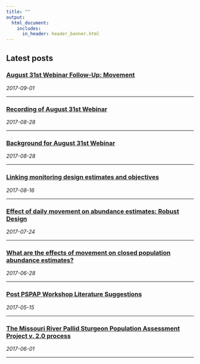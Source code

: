 ```yaml
---
title: ""
output: 
  html_document:
    includes:
      in_header: header_banner.html 
---
```


<!--
#install.packages("rmarkdown",type="source")

rmarkdown::render_site("index.Rmd")# build website

# rmarkdown::render_site()# build website


-->

## Latest posts

<h3><a href="2017-09-01-Movement.html">
    August 31st Webinar Follow-Up:  Movement</a></h3>
<span><i class="fa fa-calendar"></i> _2017-09-01_</span>
<hr>
<h3><a href="2017-08-31-webinar-recording.html">
    Recording of August 31st Webinar</a></h3>
<span><i class="fa fa-calendar"></i> _2017-08-28_</span>
<hr>

<h3><a href="2017-08-28-webinar.html">
    Background for August 31st Webinar</a></h3>
<span><i class="fa fa-calendar"></i> _2017-08-28_</span>
<hr>

<h3><a href="2017-08-16-valuing-objectives.html">
    Linking monitoring design estimates and objectives</a></h3>
<span><i class="fa fa-calendar"></i> _2017-08-16_</span>
<hr>

<h3><a href="2017-07-24-RD-and-closure.html">
    Effect of daily movement on abundance estimates: Robust Design</a></h3>
<span><i class="fa fa-calendar"></i> _2017-07-24_</span>
<hr>

<h3><a href="2017-06-28-M0-and-closure.html">
    What are the effects of movement on closed population abundance estimates?</a></h3>
<span><i class="fa fa-calendar"></i> _2017-06-28_</span>
<hr>


<h3><a href="2017-05-15-Post-Workshop-Literature.html">
    Post PSPAP Workshop Literature Suggestions</a></h3>
<span><i class="fa fa-calendar"></i> _2017-05-15_</span>
<hr>

<h3><a href="2017-06-01-PSPAP-V2-Process.html">
    The Missouri River Pallid Sturgeon Population Assessment Project v. 2.0 process</a></h3>
<span><i class="fa fa-calendar"></i> _2017-06-01_</span>
<hr>


